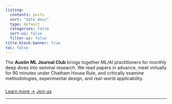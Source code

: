 ```yaml
---
listing:
  contents: posts
  sort: "date desc"
  type: default
  categories: false
  sort-ui: false
  filter-ui: false
title-block-banner: true
toc: false
---
```


The **Austin ML Journal Club** brings together ML/AI practitioners for monthly deep dives into seminal research. We read papers in advance, meet virtually for 90 minutes under Chatham House Rule, and critically examine methodologies, experimental design, and real-world applicability. 

::: {style="margin-top: 1.5rem;"}
[Learn more →](about.qmd){.btn .btn-outline-secondary}
[Join us](https://www.linkedin.com/company/austin-ml-journal-club){.btn .btn-primary}
:::

---


